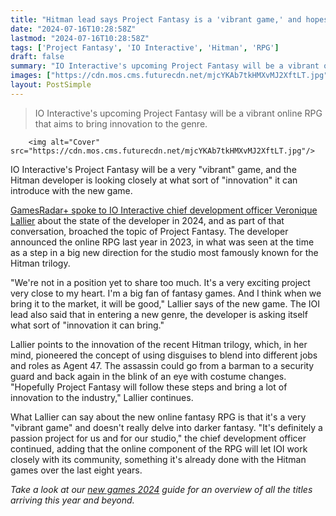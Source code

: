 ```yaml
---
title: "Hitman lead says Project Fantasy is a 'vibrant game,' and hopes IO Interactive can bring 'innovation' to the online RPG genre"
date: "2024-07-16T10:28:58Z"
lastmod: "2024-07-16T10:28:58Z"
tags: ['Project Fantasy', 'IO Interactive', 'Hitman', 'RPG']
draft: false
summary: "IO Interactive's upcoming Project Fantasy will be a vibrant online RPG that aims to bring innovation to the genre."
images: ["https://cdn.mos.cms.futurecdn.net/mjcYKAb7tkHMXvMJ2XftLT.jpg"]
layout: PostSimple
---
```

> IO Interactive's upcoming Project Fantasy will be a vibrant online RPG that aims to bring innovation to the genre.


        <img alt="Cover" src="https://cdn.mos.cms.futurecdn.net/mjcYKAb7tkHMXvMJ2XftLT.jpg"/>
        
IO Interactive's Project Fantasy will be a very "vibrant" game, and the Hitman developer is looking closely at what sort of "innovation" it can introduce with the new game.

[GamesRadar+ spoke to IO Interactive chief development officer Veronique Lallier](https://www.gamesradar.com/games/stealth/the-state-of-io-interactive-in-2024-hitman-developer-on-project-fantasy-007-and-staying-afloat-in-a-tumultuous-industry/) about the state of the developer in 2024, and as part of that conversation, broached the topic of Project Fantasy. The developer announced the online RPG last year in 2023, in what was seen at the time as a step in a big new direction for the studio most famously known for the Hitman trilogy.

"We're not in a position yet to share too much. It's a very exciting project very close to my heart. I'm a big fan of fantasy games. And I think when we bring it to the market, it will be good," Lallier says of the new game. The IOI lead also said that in entering a new genre, the developer is asking itself what sort of "innovation it can bring." 

Lallier points to the innovation of the recent Hitman trilogy, which, in her mind, pioneered the concept of using disguises to blend into different jobs and roles as Agent 47. The assassin could go from a barman to a security guard and back again in the blink of an eye with costume changes. "Hopefully Project Fantasy will follow these steps and bring a lot of innovation to the industry," Lallier continues.

What Lallier can say about the new online fantasy RPG is that it's a very "vibrant game" and doesn't really delve into darker fantasy. "It's definitely a passion project for us and for our studio," the chief development officer continued, adding that the online component of the RPG will let IOI work closely with its community, something it's already done with the Hitman games over the last eight years.

*Take a look at our *[<em>new games 2024</em>](https://www.gamesradar.com/video-game-release-dates/)* guide for an overview of all the titles arriving this year and beyond.*
        